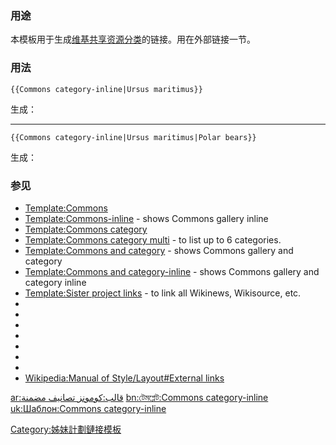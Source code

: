 {{Documentation subpage}}
<!-- PLEASE ADD CATEGORIES AND INTERWIKIS AT THE BOTTOM OF THIS PAGE -->

=== 用途 ===
本模板用于生成[[commons:Commons:Categories|维基共享资源分类]]的链接。用在外部链接一节。

=== 用法 ===
<tt><nowiki>{{Commons category-inline|Ursus maritimus}}</nowiki></tt>

生成：{{Commons category-inline|Ursus maritimus}}
----
<tt><nowiki>{{Commons category-inline|Ursus maritimus|Polar bears}}</nowiki></tt>

生成：{{Commons category-inline|Ursus maritimus|Polar bears}}

=== 参见 ===
* [[Template:Commons]]
* [[Template:Commons-inline]] - shows Commons gallery inline
* [[Template:Commons category]]
* [[Template:Commons category multi]] - to list up to 6 categories.
* [[Template:Commons and category]] - shows Commons gallery and category
* [[Template:Commons and category-inline]] - shows Commons gallery and category inline
* [[Template:Sister project links]] - to link all Wikinews, Wikisource, etc.
* {{tl|Wikibooks-inline}}
* {{tl|Wikinews-inline}}
* {{tl|Wikiquote-inline}}
* {{tl|Wikisource-inline}}
* {{tl|Wikispecies-inline}}
* {{tl|Wikiversity-inline}}
* {{tl|Wiktionary-inline}}
* [[Wikipedia:Manual of Style/Layout#External links]]

<includeonly>
<!-- CATEGORIES AND INTERWIKIS HERE, THANKS -->
[[Category:姊妹計劃鏈接模板]]
[[Category:維基共享資源模板|{{PAGENAME}}]]
[[ar:قالب:كومونز تصانيف مضمنة]]
[[bn:টেমপ্লেট:Commons category-inline]]
[[uk:Шаблон:Commons category-inline]]
</includeonly>